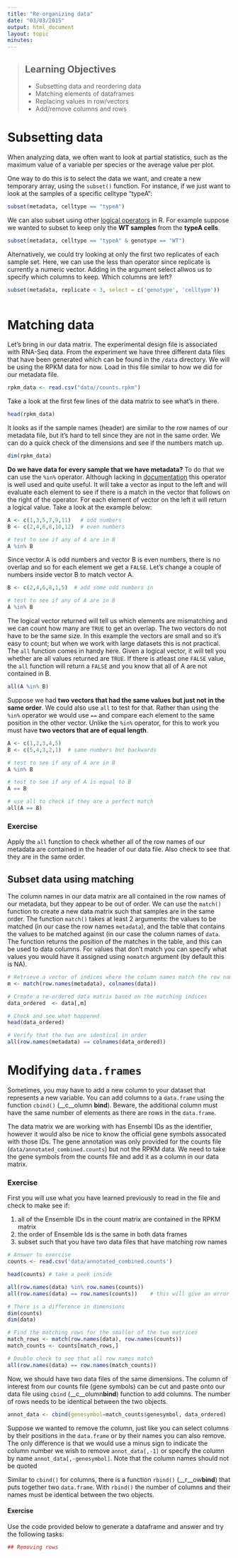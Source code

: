 ```yaml
---
title: "Re-organizing data"
date: "03/03/2015"
output: html_document
layout: topic
minutes: 
---
```


> ## Learning Objectives
> * Subsetting data and reordering data
> * Matching elements of dataframes
> * Replacing values in row/vectors
> * Add/remove columns and rows


# Subsetting data

When analyzing data, we often want to look at partial statistics, such
as the maximum value of a variable per species or the average value per plot.

One way to do this is to select the data we want, and create a new temporary
array, using the `subset()` function. For instance, if we just want to look at
the samples of a specific celltype "typeA":

```r
subset(metadata, celltype == "typeA")
```

We can also subset using other [logical operators](http://www.statmethods.net/management/operators.html) in R. For example suppose we wanted to subset to keep only the **WT samples** from the **typeA cells**.

```r
subset(metadata, celltype == "typeA" & genotype == "WT")
```

Alternatively, we could try looking at only the first two replicates of each sample set. Here, we can use the less than operator since replicate is currently a numeric vector. Adding in the argument select allwos us to specify which columns to keep. Which columns are left?
```r
subset(metadata, replicate < 3, select = c('genotype', 'celltype'))
       
```


# Matching data 

Let's bring in our data matrix. The experimental design file is associated with RNA-Seq data. From the experiment we have three different data files that have been generated which can be found in the `/data` directory. We will be using the RPKM data for now. Load in this file similar to how we did for our metadata file.

```r
rpkm_data <- read.csv("data//counts.rpkm")
```

Take a look at the first few lines of the data matrix to see what's in there.

```r
head(rpkm_data)
```

It looks as if the sample names (header) are similar to the row names of our metadata file, but it's hard to tell since they are not in the  same order. We can do a quick check of the dimensions and see if the numbers match up. 

```r
dim(rpkm_data)
```

**Do we have data for every sample that we have metadata?** To do that we can use the `%in%` operator. Although lacking in [documentation](http://dr-k-lo.blogspot.com/2013/11/in-in-r-underused-in-operator.html) this operator is well used and quite useful. It will take a vector as input to the left and will evaluate each element to see if there is a match in the vector that follows on the right of the operator. For each element of vector on the left it will return a logical value. Take a look at the example below:

```r

A <- c(1,3,5,7,9,11)   # odd numbers
B <- c(2,4,6,8,10,12)  # even numbers

# test to see if any of A are in B
A %in% B
```

Since vector A is odd numbers and vector B is even numbers, there is no overlap and so for each element we get a `FALSE`. Let's change a couple of numbers inside vector B to match vector A.

```r

B <- c(2,4,6,8,1,5)  # add some odd numbers in 

# test to see if any of A are in B
A %in% B
```

The logical vector returned will tell us which elements are mismatching and we can count how many are `TRUE` to get an overlap. The two vectors do not have to be the same size. In this example the vectors are small and so it's easy to count; but when we work with large datasets this is not practical. The `all` function comes in handy here. Given a logical vector, it will tell you whether are all values returned are `TRUE`. If there is atleast one `FALSE` value, the `all` function will return a `FALSE` and you know that all of A are not contained in B.

```r

all(A %in% B)
```

Suppose we had **two vectors that had the same values but just not in the same order**. We could also use `all` to test for that. Rather than using the `%in%` operator we would use `==` and compare each element to the same position in the other vector. Unlike the `%in%` operator, for this to work you must have **two vectors that are of equal length**.

```r

A <- c(1,2,3,4,5)
B <- c(5,4,3,2,1)  # same numbers but backwards 

# test to see if any of A are in B
A %in% B

# test to see if any of A is equal to B
A == B

# use all to check if they are a perfect match
all(A == B)
```

### Exercise
Apply the `all` function to check whether all of the row names of our metadata are contained in the header of our data file. Also check to see that they are in the same order.


## Subset data using matching
The column names in our data matrix are all contained in the row names of our metadata, but they appear to be out of order. We can use the `match()` function to create a new data matrix such that samples are in the same order. The function `match()` takes at least
2 arguments: the values to be matched (in our case the row names `metadata`), and the table that contains the values to be matched against (in our case the column names of `data`. The function returns the position of the matches in the table, and this can be used to data columns. For values that don't match you can specify what values you would have it assigned using `nomatch` argument (by default this is NA).


```r
# Retrieve a vector of indices where the column names match the row names 
m <- match(row.names(metadata), colnames(data))

# Create a re-ordered data matrix based on the matching indices
data_ordered  <- data[,m]

# Check and see what happened
head(data_ordered)

# Verify that the two are identical in order
all(row.names(metadata) == colnames(data_ordered))
```


# Modifying `data.frames`

Sometimes, you may have to add a new column to your dataset that represents a
new variable. You can add columns to a `data.frame` using the function `cbind()`
(__c__olumn __bind__). Beware, the additional column must have the same number
of elements as there are rows in the `data.frame`.

The data matrix we are working with has Ensembl IDs as the identifier, however it would also be nice to know the official gene symbols assocated with those IDs. The gene annotation was only provided for the counts file (`data/annotated_combined.counts`) but not the RPKM data. We need to take the gene symbols from the counts file and add it as a column in our data matrix. 

### Exercise
First you will use what you have learned previously to read in the file and check to make see if:

1. all of the Ensemble IDs in the count matrix are contained in the RPKM matrix
2. the order of Ensemble Ids is the same in both data frames
3. subset such that you have two data files that have matching row names

```r

# Answer to exercise
counts <- read.csv('data/annotated_combined.counts')

head(counts) # take a peek inside

all(row.names(data) %in% row.names(counts))
all(row.names(data) == row.names(counts))    # this will give an error

# There is a difference in dimensions
dim(counts)
dim(data)

# Find the matching rows for the smaller of the two matrices
match_rows <- match(row.names(data), row.names(counts))
match_counts <- counts[match_rows,]

# Double check to see that all row names match
all(row.names(data) == row.names(match_counts))

```

Now, we should have two data files of the same dimensions. The column of interest from our counts file (gene symbols) can be cut and paste onto our data file using `cbind` (__c__olumn__bind__) function to add columns. The number of rows needs to be identical between the two objects.

```r
annot_data <- cbind(genesymbol=match_counts$genesymbol, data_ordered)
```

Suppose we wanted to remove the column, just like you can select columns by their positions in the `data.frame` or by their names you can also remove. The only difference is that we would use a minus sign to indicate the column number we wish to remove `annot_data[,-1]` or specify the column by name `annot_data[,-genesymbol]`. Note that the column names should not be quoted

Similar to `cbind()` for columns, there is a function `rbind()` (__r__ow__bind__) that puts together two `data.frame`. With `rbind()` the number of columns and their names must be identical between the two objects. 


#### Exercise
Use the code provided below to generate a dataframe and answer and try the following tasks:

```r
## Removing rows
```

